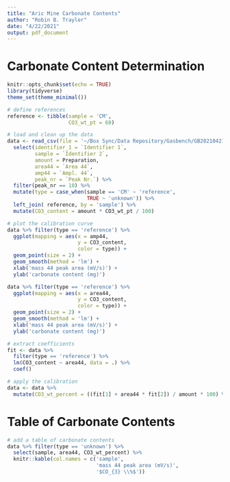 ```yaml
---
title: "Aric Mine Carbonate Contents"
author: "Robin B. Trayler"
date: "4/22/2021"
output: pdf_document
---
```


# Carbonate Content Determination
```r
knitr::opts_chunk$set(echo = TRUE)
library(tidyverse)
theme_set(theme_minimal())
```

```r
# define references
reference <- tibble(sample = 'CM',
                    CO3_wt_pt = 60)

# load and clean up the data
data <- read_csv(file = '~/Box Sync/Data Repository/Gasbench/GB20210421.csv') %>%
  select(identifier_1 = `Identifier 1`, 
         sample = `Identifier 2`,
         amount = Preparation,
         area44 = `Area 44`,
         amp44 = `Ampl. 44`,
         peak_nr = `Peak Nr.`) %>% 
  filter(peak_nr == 10) %>% 
  mutate(type = case_when(sample == 'CM' ~ 'reference', 
                          TRUE ~ 'unknown')) %>% 
  left_join( reference, by = 'sample') %>% 
  mutate(CO3_content = amount * CO3_wt_pt / 100)

```

```r
# plot the calibration curve
data %>% filter(type == 'reference') %>% 
  ggplot(mapping = aes(x = amp44, 
                       y = CO3_content,
                       color = type)) + 
  geom_point(size = 2) + 
  geom_smooth(method = 'lm') + 
  xlab('mass 44 peak area (mV/s)') + 
  ylab('carbonate content (mg)')

data %>% filter(type == 'reference') %>% 
  ggplot(mapping = aes(x = area44, 
                       y = CO3_content,
                       color = type)) + 
  geom_point(size = 2) + 
  geom_smooth(method = 'lm') + 
  xlab('mass 44 peak area (mV/s)') + 
  ylab('carbonate content (mg)')
```


```r
# extract coefficients
fit <- data %>% 
  filter(type == 'reference') %>% 
  lm(CO3_content ~ area44, data = .) %>% 
  coef()

# apply the calibration
data <- data %>% 
  mutate(CO3_wt_percent = ((fit[1] + area44 * fit[2]) / amount * 100) %>% round(1))
```

# Table of Carbonate Contents
```r
# add a table of carbonate contents 
data %>% filter(type == 'unknown') %>% 
  select(sample, area44, CO3_wt_percent) %>% 
  knitr::kable(col.names = c('sample',
                             'mass 44 peak area (mV/s)',
                             '$CO_{3} \\%$'))
```
